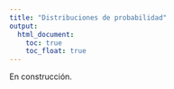 ```yaml
---
title: "Distribuciones de probabilidad"
output:
  html_document:
    toc: true
    toc_float: true
---
```


En construcción.
